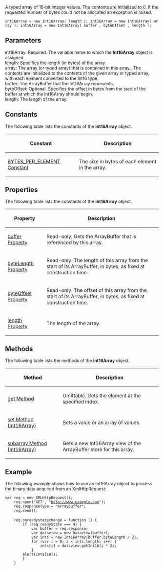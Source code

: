 A typed array of 16-bit integer values. The contents are initialized to 0. If the requested number of bytes could not be allocated an exception is raised.

 int16Array = new Int16Array( length ); int16Array = new Int16Array( array ); int16Array = new Int16Array( buffer , byteOffset , length );

==Parameters==
; int16Array: Required. The variable name to which the '''Int16Array''' object is assigned.
; length: Specifies the length (in bytes) of the array.
; array: The array (or typed array) that is contained in this array.. The contents are initialized to the contents of the given array or typed array, with each element converted to the Int16 type.
; buffer: The ArrayBuffer that the Int16Array represents.
; byteOffset: Optional. Specifies the offset in bytes from the start of the buffer at which the Int16Array should begin.
; length: The length of the array.

==Constants==
The following table lists the constants of the '''Int16Array''' object.

{| class='wikitable'
|-
! Constant
! Description
|-
| [[javascript/Int16Array/BYTES PER ELEMENT|BYTES_PER_ELEMENT Constant]]
| The size in bytes of each element in the array.
|}

==Properties==
The following table lists the constants of the '''Int16Array''' object.

{| class='wikitable'
|-
! Property
! Description
|-
| [[javascript/Int16Array/buffer|buffer Property]]
| Read-only. Gets the ArrayBuffer that is referenced by this array.
|-
| [[javascript/Int16Array/byteOffset|byteLength Property]]
| Read-only. The length of this array from the start of its ArrayBuffer, in bytes, as fixed at construction time.
|-
| [[javascript/Int8Array/byteOffset|byteOffset Property]]
| Read-only. The offset of this array from the start of its ArrayBuffer, in bytes, as fixed at construction time.
|-
| [[javascript/Float32Array/length|length Property]]
| The length of the array.
|}

==Methods==
The following table lists the methods of the '''Int16Array''' object.

{| class='wikitable'
|-
! Method
! Description
|-
| [[javascript/Int16Array/get|get Method]]
| Omittable. Gets the element at the specified index.
|-
| [[javascript/Int16Array/set|set Method (Int16Array)]]
| Sets a value or an array of values.
|-
| [[javascript/Int16Array/subarray|subarray Method (Int16Array)]]
| Gets a new Int16Array view of the ArrayBuffer store for this array.
|}

==Example==
The following example shows how to use an Int16Array object to process the binary data acquired from an XmlHttpRequest:

 var req = new XMLHttpRequest();
     req.open('GET', "http://www.example.com");
     req.responseType = "arraybuffer";
     req.send();
 
     req.onreadystatechange = function () {
         if (req.readyState === 4) {
             var buffer = req.response;
             var dataview = new DataView(buffer);
             var ints = new Int16Array(buffer.byteLength / 2);
             for (var i = 0; i &lt; ints.length; i++) {
                 ints[i] = dataview.getInt16(i * 2);
             }
         alert(ints[10]);
         }
     }

